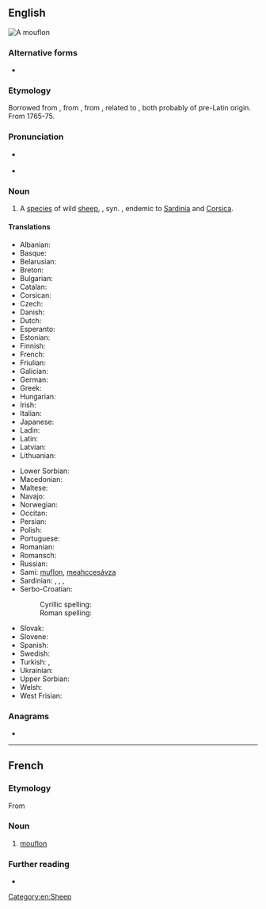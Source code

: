 ==English==
[[File:Mouflon 08.JPG|right|thumb|A mouflon]]
{{wikipedia}}
{{wikispecies|Ovis musimon}}

===Alternative forms===
* {{l|en|moufflon}}

===Etymology===
Borrowed from {{bor|en|fr|mouflon}}, from {{cog|it|muflone}}, from {{cog|LL.|mufrō||wild sheep}}, related to {{cog|la|musimo||wild sheep}}, both probably of pre-Latin origin. From 1765-75.

===Pronunciation===
* {{a|RP}} {{IPA|/ˈmuːf.lɒn/|lang=en}}
* {{a|US}} {{IPA|/ˈmuːf.lɑːn/|lang=en}}

===Noun===
{{en-noun}}

# A [[species]] of wild [[sheep]], {{taxlink|Ovis orientalis musimon|subspecies|noshow=1|ver=161026}}, syn. {{taxlink|Ovis aries musimon|subspecies|noshow=1|ver=161026}}, endemic to [[Sardinia]] and [[Corsica]]. {{defdate|From 1765-75.}}

====Translations====
{{trans-top|sheep}}
* Albanian: {{t|sq|mufloni}}
* Basque: {{t|eu|mufloi}}
* Belarusian: {{t|be|муфлон|sc=Cyrl}}
* Breton: {{t|br|mouflon}}
* Bulgarian: {{t|bg|муфлон|sc=Cyrl|tr=muflon}}
* Catalan: {{t|ca|mufló}}
* Corsican: {{t|co|muvrinu}}
* Czech: {{t+|cs|muflon}}
* Danish: {{t|da|muflon}}
* Dutch: {{t+|nl|moeflon|m}}
* Esperanto: {{t|eo|muflono}}
* Estonian: {{t|et|muflon}}
* Finnish: {{t+|fi|mufloni}}
* French: {{t+|fr|mouflon|m}}
* Friulian: {{t|fur|muflon}}
* Galician: {{t|gl|muflón}}
* German: {{t|de|Mufflon|m}}
* Greek: {{t+|el|μουφλόν}}
* Hungarian: {{t+|hu|muflon}}
* Irish: {{t|ga|caora mouflon|f}}
* Italian: {{t+|it|muflone|m}}
* Japanese: {{t+|ja|ムフロン|sc=Jpan|tr=mufuron}}
* Ladin: {{t|lld|muflon}}
* Latin: {{t|la|mūsimō|m}}
* Latvian: {{t|lv|muflons}}
* Lithuanian: {{t+|lt|muflonas}}
{{trans-mid}}
* Lower Sorbian: {{t|dsb|muflon}}
* Macedonian: {{t|mk|муфлон|sc=Cyrl}}
* Maltese: {{t|mt|muflun}}
* Navajo: {{t|nv|tó wónaanídę́ę́ʼ dibé ałchiní}}
* Norwegian: {{t|no|mufflon}}
* Occitan: {{t+|oc|moflon}}
* Persian: {{t+|fa|موک|tr=muk}}
* Polish: {{t+|pl|muflon}}
* Portuguese: {{t+|pt|muflão|m}}
* Romanian: {{t+|ro|muflon|m}}
* Romansch: {{t|rm|muflon}}
* Russian: {{t+|ru|муфло́н}}
* Sami: [[muflon]], [[meahccesávza]]
* Sardinian: {{t|sc|mruvoni}}, {{t|sc|mugra}}, {{t|sc|muva}}, {{t|sc|murgone}}
* Serbo-Croatian:
*: Cyrillic spelling: {{t|sh|муфлон|sc=Cyrl}}
*: Roman spelling: {{t+|sh|muflon}}
* Slovak: {{t|sk|muflón}}
* Slovene: {{t+|sl|muflon}}
* Spanish: {{t|es|muflón|m}}
* Swedish: {{t|sv|mufflon}}
* Turkish: {{t+|tr|yaban koyunu}}, {{t+|tr|muflon}}
* Ukrainian: {{t|uk|муфлон|sc=Cyrl|tr=muflon}}
* Upper Sorbian: {{t|hsb|muflon}}
* Welsh: {{t|cy|mwfflon}}
* West Frisian: {{t|fy|moeflon}}
{{trans-bottom}}

===Anagrams===
* {{anagrams|en|moonful}}

[[Category:en:Sheep]]

----

==French==
===Etymology===
From {{bor|fr|it|muflone}}
===Noun===
{{fr-noun|m}}

# [[#English|mouflon]]

===Further reading===
* {{R:TLFi}}